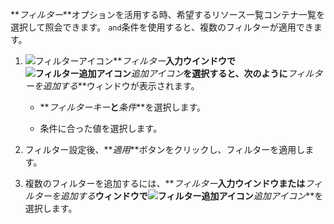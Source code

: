 **_フィルター_**オプションを活用する時、希望する<InDoc pages="resource-node-list,resource-pod-list,resource-application-list">リソース一覧</InDoc><InDoc pages="resource-container-list">コンテナ一覧</InDoc>を選択して照会できます。 `and`条件を使用すると、複数のフィルターが適用できます。

1. ![フィルターアイコン](/img/ico-filter.svg)**_フィルター_**入力ウインドウで![フィルター追加アイコン](/img/ico-add.svg)**_追加アイコン_**を選択すると、次のように**_フィルターを追加する_**ウィンドウが表示されます。

   <ImgLang img='k8s-resource-container-list-add-filter.png' desc='フィルター追加' />

   - **_フィルターキー_**と**_条件_**を選択します。

   - 条件に合った値を選択します。

2. フィルター設定後、**_適用_**ボタンをクリックし、フィルターを適用します。

3. 複数のフィルターを追加するには、**_フィルター_**入力ウインドウまたは**_フィルターを追加する_**ウィンドウで![フィルター追加アイコン](/img/ico-add.svg)**_追加アイコン_**を選択します。
